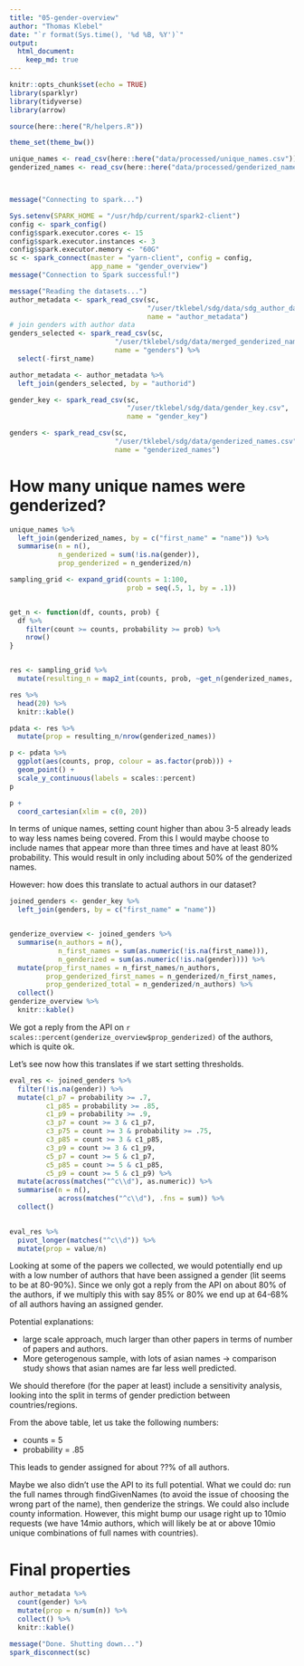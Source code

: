 ```yaml
---
title: "05-gender-overview"
author: "Thomas Klebel"
date: "`r format(Sys.time(), '%d %B, %Y')`"
output: 
  html_document:
    keep_md: true
---
```


```r
knitr::opts_chunk$set(echo = TRUE)
library(sparklyr)
library(tidyverse)
library(arrow)

source(here::here("R/helpers.R"))

theme_set(theme_bw())

unique_names <- read_csv(here::here("data/processed/unique_names.csv"))
genderized_names <- read_csv(here::here("data/processed/genderized_names_backup.csv"))



message("Connecting to spark...")

Sys.setenv(SPARK_HOME = "/usr/hdp/current/spark2-client")
config <- spark_config()
config$spark.executor.cores <- 15
config$spark.executor.instances <- 3
config$spark.executor.memory <- "60G"
sc <- spark_connect(master = "yarn-client", config = config,
                    app_name = "gender_overview")
message("Connection to Spark successful!")

message("Reading the datasets...")
author_metadata <- spark_read_csv(sc,
                                  "/user/tklebel/sdg/data/sdg_author_data.csv",
                                  name = "author_metadata")
# join genders with author data
genders_selected <- spark_read_csv(sc,
                          "/user/tklebel/sdg/data/merged_genderized_names.csv",
                          name = "genders") %>% 
  select(-first_name)

author_metadata <- author_metadata %>% 
  left_join(genders_selected, by = "authorid")

gender_key <- spark_read_csv(sc,
                             "/user/tklebel/sdg/data/gender_key.csv",
                             name = "gender_key")

genders <- spark_read_csv(sc,
                          "/user/tklebel/sdg/data/genderized_names.csv",
                          name = "genderized_names")

```


# How many unique names were genderized?
```r
unique_names %>% 
  left_join(genderized_names, by = c("first_name" = "name")) %>% 
  summarise(n = n(),
            n_genderized = sum(!is.na(gender)),
            prop_genderized = n_genderized/n)
```


```r
sampling_grid <- expand_grid(counts = 1:100,
                             prob = seq(.5, 1, by = .1))


get_n <- function(df, counts, prob) {
  df %>% 
    filter(count >= counts, probability >= prob) %>% 
    nrow()
}


res <- sampling_grid %>% 
  mutate(resulting_n = map2_int(counts, prob, ~get_n(genderized_names, .x, .y)))

res %>% 
  head(20) %>% 
  knitr::kable()

```

```r
pdata <- res %>% 
  mutate(prop = resulting_n/nrow(genderized_names))

p <- pdata %>% 
  ggplot(aes(counts, prop, colour = as.factor(prob))) +
  geom_point() +
  scale_y_continuous(labels = scales::percent)
p
```


```r
p +
  coord_cartesian(xlim = c(0, 20))
```

In terms of unique names, setting count higher than abou 3-5 already leads to 
way less names being covered. From this I would maybe choose to include names
that appear more than three times and have at least 80% probability. This would
result in only including about 50% of the genderized names.


However: how does this translate to actual authors in our dataset?

```r
joined_genders <- gender_key %>% 
  left_join(genders, by = c("first_name" = "name"))


genderize_overview <- joined_genders %>% 
  summarise(n_authors = n(),
            n_first_names = sum(as.numeric(!is.na(first_name))),
            n_genderized = sum(as.numeric(!is.na(gender)))) %>% 
  mutate(prop_first_names = n_first_names/n_authors,
         prop_genderized_first_names = n_genderized/n_first_names,
         prop_genderized_total = n_genderized/n_authors) %>% 
  collect()
genderize_overview %>% 
  knitr::kable()
```

We got a reply from the API on
`r scales::percent(genderize_overview$prop_genderized)` of the authors, which is
quite ok.

Let's see now how this translates if we start setting thresholds.

```r
eval_res <- joined_genders %>% 
  filter(!is.na(gender)) %>% 
  mutate(c1_p7 = probability >= .7,
         c1_p85 = probability >= .85,
         c1_p9 = probability >= .9,
         c3_p7 = count >= 3 & c1_p7,
         c3_p75 = count >= 3 & probability >= .75,
         c3_p85 = count >= 3 & c1_p85,
         c3_p9 = count >= 3 & c1_p9,
         c5_p7 = count >= 5 & c1_p7,
         c5_p85 = count >= 5 & c1_p85,
         c5_p9 = count >= 5 & c1_p9) %>% 
  mutate(across(matches("^c\\d"), as.numeric)) %>% 
  summarise(n = n(),
            across(matches("^c\\d"), .fns = sum)) %>% 
  collect()
  

```

```r
eval_res %>% 
  pivot_longer(matches("^c\\d")) %>% 
  mutate(prop = value/n)
```


Looking at some of the papers we collected, we would potentially end up with a
low number of authors that have been assigned a gender (lit seems to be at 
80-90%). Since we only got a reply from the API on about 80% of the authors,
if we multiply this with say 85% or 80% we end up at 64-68% of all authors having
an assigned gender.

Potential explanations:

- large scale approach, much larger than other papers in terms of number of 
papers and authors.
- More geterogenous sample, with lots of asian names -> comparison study shows
that asian names are far less well predicted.

We should therefore (for the paper at least) include a sensitivity analysis,
looking into the split in terms of gender prediction between countries/regions.

From the above table, let us take the following numbers:

- counts = 5
- probability = .85

This leads to gender assigned for about ??% of all authors.


Maybe we also didn't use the API to its full potential. What we could do:
run the full names through findGivenNames (to avoid the issue of choosing the
wrong part of the name), then genderize the strings. We could also include 
county information. However, this might bump our usage right up to 10mio requests
(we have 14mio authors, which will likely be at or above 10mio unique combinations
of full names with countries).


# Final properties
```r
author_metadata %>% 
  count(gender) %>% 
  mutate(prop = n/sum(n)) %>% 
  collect() %>% 
  knitr::kable()
```



```r
message("Done. Shutting down...")
spark_disconnect(sc)
```
